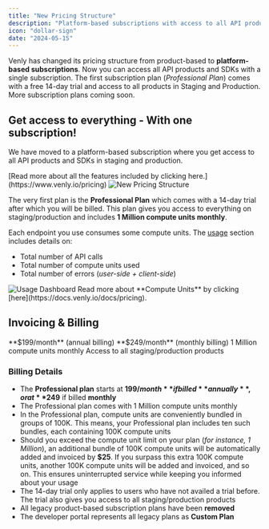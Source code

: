 ```yaml
---
title: "New Pricing Structure"
description: "Platform-based subscriptions with access to all API products and SDKs"
icon: "dollar-sign"
date: "2024-05-15"
---
```


Venly has changed its pricing structure from product-based to **platform-based subscriptions**. Now you can access all API products and SDKs with a single subscription. The first subscription plan (_Professional Plan_) comes with a free 14-day trial and access to all products in Staging and Production. More subscription plans coming soon.

## Get access to everything - With one subscription!

We have moved to a platform-based subscription where you get access to all API products and SDKs in staging and production.

<Info>
[Read more about all the features included by clicking here.](https://www.venly.io/pricing)
</Info>

<Frame caption="New pricing structure - Venly">
  <img src="https://files.readme.io/15ef4db-image.png" alt="New Pricing Structure" />
</Frame>

The very first plan is the **Professional Plan** which comes with a 14-day trial after which you will be billed. This plan gives you access to everything on staging/production and includes **1 Million compute units monthly**.

Each endpoint you use consumes some compute units. The [usage](https://portal.venly.io/usage) section includes details on:

- Total number of API calls
- Total number of compute units used
- Total number of errors (_user-side + client-side_)

<Frame caption="Usage Dashboard">
  <img src="https://files.readme.io/293ff20-image.png" alt="Usage Dashboard" />
</Frame>

<Info>
Read more about **Compute Units** by clicking [here](https://docs.venly.io/docs/pricing).
</Info>

## Invoicing & Billing

<CardGroup cols={2}>
  <Card title="Pricing" icon="dollar-sign">
    **$199/month** (annual billing)  
    **$249/month** (monthly billing)
  </Card>
  
  <Card title="Included" icon="check">
    1 Million compute units monthly  
    Access to all staging/production products
  </Card>
</CardGroup>

### Billing Details

- The **Professional plan** starts at **$199/month** if billed **annually**, or at **$249** if billed **monthly**
- The Professional plan comes with 1 Million compute units monthly
- In the Professional plan, compute units are conveniently bundled in groups of 100K. This means, your Professional plan includes ten such bundles, each containing 100K compute units
- Should you exceed the compute unit limit on your plan (_for instance, 1 Million_), an additional bundle of 100K compute units will be automatically added and invoiced by **$25**. If you surpass this extra 100K compute units, another 100K compute units will be added and invoiced, and so on. This ensures uninterrupted service while keeping you informed about your usage
- The 14-day trial only applies to users who have not availed a trial before. The trial also gives you access to all staging/production products
- All legacy product-based subscription plans have been **removed**
- The developer portal represents all legacy plans as **Custom Plan**
